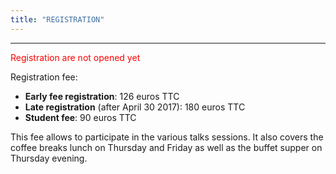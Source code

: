 ```yaml
---
title: "REGISTRATION"
---
```


***

<font color="red"> Registration are not opened yet </font>

Registration fee:

- **Early fee registration**: 126 euros TTC
- **Late registration** (after April 30 2017): 180 euros TTC
- **Student fee**: 90 euros TTC

This fee allows to participate in the various talks sessions. It also covers the coffee breaks  lunch on Thursday and Friday as well as the buffet supper on Thursday evening.



